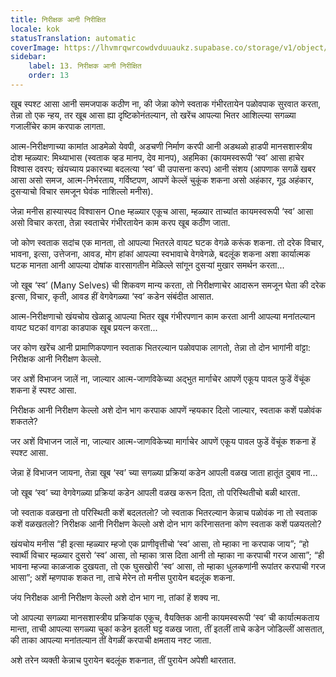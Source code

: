 ```yaml
---
title: निरीक्षक आनी निरीक्षित
locale: kok
statusTranslation: automatic
coverImage: https://lhvmrqwrcowdvduuaukz.supabase.co/storage/v1/object/public/strapi-uploads/small_cover-tratado-de-psicologia-revolucionaria.webp-5e15e1cec4e0ebebcde5d7fc7565d8fd.webp
sidebar:
    label: 13. निरीक्षक आनी निरीक्षित
    order: 13
---
```

खूब स्पश्ट आसा आनी समजपाक कठीण ना, की जेन्ना कोणे स्वताक गंभीरतायेन पळोवपाक सुरवात करता, तेन्ना तो एक न्हय, तर खूब आसा ह्या दृष्टिकोनंतल्यान, तो खरेंच आपल्या भितर आशिल्ल्या सगळ्या गजालींचेर काम करपाक लागता.

आत्म-निरीक्षणाच्या कामांत आडमेळो येवपी, अडचणी निर्माण करपी आनी अडथळो हाडपी मानसशास्त्रीय दोश म्हळ्यार: मिथ्याभास (स्वताक व्हड मानप, देव मानप), अहमिका (कायमस्वरूपी ‘स्व’ आसा हाचेर विश्वास दवरप; खंयच्याय प्रकारच्या बदलत्या ‘स्व’ ची उपासना करप) आनी संशय (आपणाक सगळें खबर आसा असो समज, आत्म-निर्भरताय, गर्विष्टपण, आपणें केल्लें चुकूंक शकना असो अहंकार, गूढ अहंकार, दुसर्‍याचो विचार समजून घेवंक नाशिल्लो मनीस).

जेन्ना मनीस हास्यास्पद विश्वासन One म्हळ्यार एकूच आसा, म्हळ्यार ताच्यांत कायमस्वरूपी ‘स्व’ आसा असो विचार करता, तेन्ना स्वताचेर गंभीरतायेन काम करप खूब कठीण जाता.

जो कोण स्वताक सदांच एक मानता, तो आपल्या भितरले वायट घटक वेगळे करूंक शकना. तो दरेक विचार, भावना, इत्सा, उत्तेजना, आवड, मोग हांकां आपल्या स्वभावाचे वेगवेगळे, बदलूंक शकना अशा कार्यात्मक घटक मानता आनी आपल्या दोषांक वारसागतीन मेळिल्ले सांगून दुसर्‍यां मुखार समर्थन करता...

जो खूब ‘स्व’ (Many Selves) ची शिकवण मान्य करता, तो निरीक्षणाचेर आदारून समजून घेता की दरेक इत्सा, विचार, कृती, आवड हीं वेगवेगळ्या ‘स्व’ कडेन संबंदीत आसात.

आत्म-निरीक्षणाचो खंयचोय खेळाडू आपल्या भितर खूब गंभीरपणान काम करता आनी आपल्या मनांतल्यान वायट घटकां वागडा काडपाक खूब प्रयत्न करता...

जर कोण खरेंच आनी प्रामाणिकपणान स्वताक भितरल्यान पळोवपाक लागतो, तेन्ना तो दोन भागांनी वांट्टा: निरीक्षक आनी निरीक्षण केल्लो.

जर अशें विभाजन जालें ना, जाल्यार आत्म-जाणविकेच्या अद्भुत मार्गाचेर आपणें एकूय पावल फुडें वेंचूंक शकना हें स्पश्ट आसा.

निरीक्षक आनी निरीक्षण केल्लो अशे दोन भाग करपाक आपणें न्हयकार दिलो जाल्यार, स्वताक कशें पळोवंक शकतले?

जर अशें विभाजन जालें ना, जाल्यार आत्म-जाणविकेच्या मार्गाचेर आपणें एकूय पावल फुडें वेंचूंक शकना हें स्पश्ट आसा.

जेन्ना हें विभाजन जायना, तेन्ना खूब ‘स्व’ च्या सगळ्या प्रक्रियां कडेन आपली वळख जाता हातूंत दुबाव ना...

जो खूब ‘स्व’ च्या वेगवेगळ्या प्रक्रियां कडेन आपली वळख करून दिता, तो परिस्थितीचो बळी थारता.

जो स्वताक वळखना तो परिस्थिती कशें बदलतलो? जो स्वताक भितरल्यान केन्नाच पळोवंक ना तो स्वताक कशें वळखतलो? निरीक्षक आनी निरीक्षण केल्लो अशे दोन भाग करिनासतना कोण स्वताक कशें पळयतलो?

खंयचोय मनीस “ही इत्सा म्हळ्यार म्हजो एक प्राणीवृत्तीचो ‘स्व’ आसा, तो म्हाका ना करपाक जाय”; “हो स्वार्थी विचार म्हळ्यार दुसरो ‘स्व’ आसा, तो म्हाका त्रास दिता आनी तो म्हाका ना करपाची गरज आसा”; “ही भावना म्हज्या काळजाक दुखयता, तो एक घुसखोरी ‘स्व’ आसा, तो म्हाका धुलकणांनी रूपांतर करपाची गरज आसा”; अशें म्हणपाक शकत ना, ताचे मेरेन तो मनीस पुरायेन बदलूंक शकना.

जंय निरीक्षक आनी निरीक्षण केल्लो अशे दोन भाग ना, तांकां हें शक्य ना.

जो आपल्या सगळ्या मानसशास्त्रीय प्रक्रियांक एकूच, वैयक्तिक आनी कायमस्वरूपी ‘स्व’ ची कार्यात्मकताय मान्ता, ताची आपल्या सगळ्या चुकां कडेन इतली घट्ट वळख जाता, तीं इतलीं ताचे कडेन जोडिल्लीं आसतात, की ताका आपल्या मनांतल्यान तीं वेगळीं करपाची क्षमताय नश्ट जाता.

अशे तरेन व्यक्ती केन्नाच पुरायेन बदलूंक शकनात, तीं पुरायेन अपेशी थारतात.

